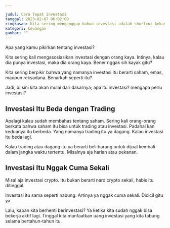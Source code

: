 ```yaml
---

judul: Cara Tepat Investasi
tanggal: 2023-02-07 06:02:00
ringkasan: Kita sering menganggap bahwa investasi adalah shortcut kekayaan. Benarkah?
kategori: keuangan
gambar: ""
---
```


Apa yang kamu pikirkan tentang investasi?

Kita sering kali mengasosiasikan investasi dengan orang kaya. Intinya, kalau dia punya investasi, maka dia orang kaya. Bener nggak sih kayak gitu?

Kita sering berpikir bahwa yang namanya investasi itu berarti saham, emas, maupun reksadana. Benarkah seperti itu?

Jadi, di sini kita akan mulai dari dasarnya; apa itu investasi? mengapa perlu investasi?

## Investasi Itu Beda dengan Trading

Apalagi kalau sudah membahas tentang saham. Sering kali orang-orang berkata bahwa saham itu bisa untuk trading atau investasi. Padahal kan keduanya itu berbeda. Yang namanya trading itu ya dagang. Kalau investasi itu beda lagi.

Kalau trading atau dagang itu ya berarti beli barang untuk dijual kembali dalam jangka waktu tertentu. Misalnya aja harian atau pekanan.

## Investasi Itu Nggak Cuma Sekali

Misal aja investasi crypto. Itu bukan berarti naro crypto sekali, habis itu ditinggal.

Investasi itu sama seperti nabung. Artinya ya nggak cuma sekali. Dicicil gitu ya.

Lalu, kapan kita berhenti berinvestasi? Ya ketika kita sudah nggak bisa bekerja aktif lagi. Tinggal kita manfaatkan uang investasi yang kita tabung selama bertahun-tahun itu.
